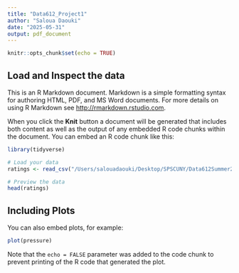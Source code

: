 ```yaml
---
title: "Data612_Project1"
author: "Saloua Daouki"
date: "2025-05-31"
output: pdf_document
---
```


```r
knitr::opts_chunk$set(echo = TRUE)
```

## Load and Inspect the data

This is an R Markdown document. Markdown is a simple formatting syntax for authoring HTML, PDF, and MS Word documents. For more details on using R Markdown see <http://rmarkdown.rstudio.com>.

When you click the **Knit** button a document will be generated that includes both content as well as the output of any embedded R code chunks within the document. You can embed an R code chunk like this:

```r
library(tidyverse)

# Load your data
ratings <- read_csv("/Users/salouadaouki/Desktop/SPSCUNY/Data612Summer25/Project1/ratings_for_additional_users.csv")

# Preview the data
head(ratings)
```

## Including Plots

You can also embed plots, for example:

```r
plot(pressure)
```

Note that the `echo = FALSE` parameter was added to the code chunk to prevent printing of the R code that generated the plot.

